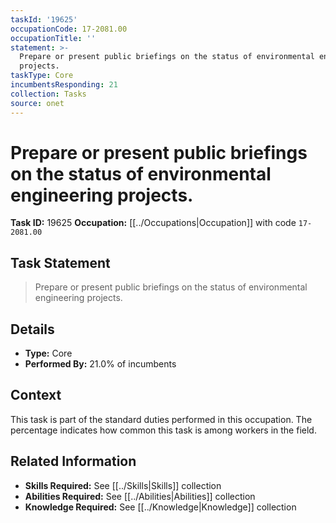 ```yaml
---
taskId: '19625'
occupationCode: 17-2081.00
occupationTitle: ''
statement: >-
  Prepare or present public briefings on the status of environmental engineering
  projects.
taskType: Core
incumbentsResponding: 21
collection: Tasks
source: onet
---
```

# Prepare or present public briefings on the status of environmental engineering projects.

**Task ID:** 19625
**Occupation:** [[../Occupations|Occupation]] with code `17-2081.00`

## Task Statement

> Prepare or present public briefings on the status of environmental engineering projects.

## Details

- **Type:** Core
- **Performed By:** 21.0% of incumbents

## Context

This task is part of the standard duties performed in this occupation. The percentage indicates how common this task is among workers in the field.

## Related Information

- **Skills Required:** See [[../Skills|Skills]] collection
- **Abilities Required:** See [[../Abilities|Abilities]] collection
- **Knowledge Required:** See [[../Knowledge|Knowledge]] collection
